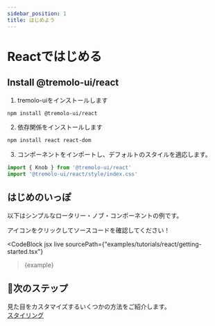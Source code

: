```yaml
---
sidebar_position: 1
title: はじめよう
---
```



# Reactではじめる

## Install @tremolo-ui/react

1. tremolo-uiをインストールします

```bash npm2yarn
npm install @tremolo-ui/react
```

2. 依存関係をインストールします

```bash npm2yarn
npm install react react-dom
```

3. コンポーネントをインポートし、デフォルトのスタイルを適応します。

```jsx title="index.tsx"
import { Knob } from '@tremolo-ui/react'
import '@tremolo-ui/react/style/index.css'
```

## はじめのいっぽ

以下はシンプルなロータリー・ノブ・コンポーネントの例です。

アイコンをクリックしてソースコードを確認してください！

<CodeBlock
  jsx
  live
  sourcePath={"examples/tutorials/react/getting-started.tsx"}
>{example}</CodeBlock>

## 🧭次のステップ

見た目をカスタマイズするいくつかの方法をご紹介します。  
[スタイリング](../styling/)

